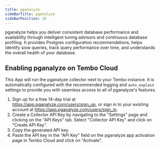```yaml
---
title: pganalyze
sideBarTitle: pganalyze
sideBarPosition: 10
---
```


pganalyze helps you deliver consistent database performance and availability through intelligent tuning advisors and
continuous database profiling. It provides Postgres configuration recommendations, helps identify slow queries, track
query performance over time, and understands the overall health of your database.

## Enabling pganalyze on Tembo Cloud
This App will run the pganalyze collector next to your Tembo instance. It is automatically configured with the recommended
logging and `auto_explain` settings to provide you with seamless access to all of pganalyze's features.

1. Sign up for a free 14-day trial at https://app.pganalyze.com/users/sign_up, or sign in to your existing account at
https://app.pganalyze.com/users/sign_in.
2. Create a Collector API Key by navigating to the "Settings" page and clicking on the "API Keys" tab. Select "Collector
API Key" and click on "Create API Key".
3. Copy the generated API key.
4. Paste the API key in the "API Key" field on the pganalyze app activation page in Tembo Cloud and click on "Activate".
